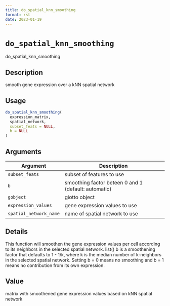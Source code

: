 ```yaml
--- 
title: do_spatial_knn_smoothing 
format: rst 
date: 2023-01-19 
--- 
```

# `do_spatial_knn_smoothing`

do_spatial_knn_smoothing


## Description

smooth gene expression over a kNN spatial network


## Usage

```r
do_spatial_knn_smoothing(
  expression_matrix,
  spatial_network,
  subset_feats = NULL,
  b = NULL
)
```


## Arguments

Argument      |Description
------------- |----------------
`subset_feats`     |     subset of features to use
`b`     |     smoothing factor beteen 0 and 1 (default: automatic)
`gobject`     |     giotto object
`expression_values`     |     gene expression values to use
`spatial_network_name`     |     name of spatial network to use


## Details

This function will smoothen the gene expression values per cell according to
 its neighbors in the selected spatial network. list() 
 b is a smoothening factor that defaults to 1 - 1/k, where k is the median number of
 k-neighbors in the selected spatial network. Setting b = 0 means no smoothing and b = 1
 means no contribution from its own expression.


## Value

matrix with smoothened gene expression values based on kNN spatial network



